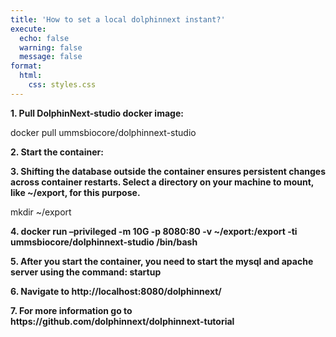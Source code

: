 ```yaml
---
title: 'How to set a local dolphinnext instant?'
execute:
  echo: false
  warning: false
  message: false
format: 
  html:
    css: styles.css
---
```


<!-- ::: {.box-border .flex .h-auto .w-full .flex-col .rounded-2xl .bg-white .p-4 .shadow} -->

<!-- <div> -->

<!-- ::: {.flex .w-full .flex-row .mr-4 .flex .flex-grow .flex-row .bg-opacity-0 .font-sans} [1.]{.group-one .flex .h-10 .w-10 .flex-shrink-0 .cursor-pointer .flex-col .items-center .justify-center .rounded-full .font-sans .text-base .bg-indigo-50 .text-indigo-500 .font-bold .mr-4} [**Pull DolphinNext-studio docker image:**]{.m-0 .flex .h-auto .w-full .flex-grow-0 .flex-col .justify-center .align-middle .leading-6 .text-blueGray-700} // ::: -->

**1. Pull DolphinNext-studio docker image:**

docker pull ummsbiocore/dolphinnext-studio

<!-- </div> -->

<!-- ::: -->

<!-- ::: {.box-border .flex .h-auto .w-full .flex-col .rounded-2xl .bg-white .p-4 .shadow} -->

<!-- <div> -->

**2. Start the container:**

<!-- </div> -->

<!-- ::: -->

**3. Shifting the database outside the container ensures persistent changes across container restarts. Select a directory on your machine to mount, like \~/export, for this purpose.**

mkdir \~/export

**4. docker run --privileged -m 10G -p 8080:80 -v \~/export:/export -ti ummsbiocore/dolphinnext-studio /bin/bash**

**5. After you start the container, you need to start the mysql and apache server using the command: startup**

**6. Navigate to http://localhost:8080/dolphinnext/**

**7. For more information go to https://github.com/dolphinnext/dolphinnext-tutorial**
